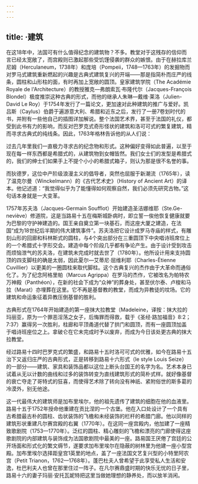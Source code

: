 ```yaml
---
---
---
```

title: ·建筑
---




在这18年中，法国可有什么值得纪念的建筑物？不多。教堂对于这残存的信仰而言已经太宽敞了，而宫殿则已激起那些受饥馑侵袭的群众的嫉恨。由于在赫拉库兰尼姆（Herculaneum，1738年）和庞培（Pompeii，1748—1763年）的发掘物而对罗马式建筑重新燃起的兴趣是古典式建筑复兴的开端——那是指简朴而庄严的线条，圆柱和山形柱的面，有时再加上宽敞的圆顶。皇家建筑学院（The Académie Royale de l'Architecture）的教授雅克—弗朗索瓦·布隆代尔（Jacques-François Blondel）极度推崇这种古典的形式，而他的继承人朱琳—戴维·莱洛（Julien-David Le Roy）于1754年发行了一篇论文，更加速对此种建筑的推广与爱好。凯吕斯（Caylus）伯爵于遍游意大利、希腊和近东之后，发行了一册7卷划时代的书，并附有一些他自己的插图详加解说。整个法国艺术界，甚至于法国的礼仪，都受到此书有力的影响，而反对巴罗克式奇形怪状的建筑和洛可可式的繁复建筑，精而寻求古典式的纯线条。因此，1763年格林告诉他的从人们说：

过去几年里我们一直极力寻求古的纪念物和形式。这种偏好变得如此普遍，以至于现在每一样东西都是希腊式的，从建筑物到女帽皆然。我们女士们的发型是希腊式的，我们的绅士们如果手上不提个小小的希腊式箱子，则认为那是很不名誉的事。



而狄德罗，这位中产阶级浪漫主义的倡导者，突然也屈服于新潮流（1765年），读了温克尔曼（Winckelmann）的《古代艺术史》（History of Ancient Art）的译本。他记述道：“我觉得似乎为了能懂得如何观察自然，我们必须先研究古物。”这句话本身就是一大变革。

1757年苏夫洛（Jacques-Germain Soufflot）开始建造圣洁娜维耶（Ste.Ge-neviève）修道院，这是当路易十五在梅斯城卧病时，即立誓一俟他恢复健康就要为巴黎的守护神建造的。国王亲自奠立第一块基石，而这座大厦之建造，在法国“成为18世纪后半期的伟大建筑事件”。苏夫洛把它设计成罗马寺庙的样式，有雕刻山形的回廊和科林斯式的圆柱，与4个突出部分在三重圆顶下中央唱诗班席位上的一个希腊式十字形交会。建造中每个阶段几乎都有争论产生。由于设计受到攻击而烦恼泄气的苏夫洛，在建筑未完成时就去世了（1780年）。他所设计用来支持圆顶的四支脚柱的确是太弱，因此夏尔—艾蒂尼·屈维利耶（Charles-Ètienne Cuvillier）以更美的一圈圆柱来取代脚柱。这个古典复兴的杰作由于大革命而通俗化了。为了纪念阿格里帕（Marcus Agrippa）在罗马的杰作，它被改名为帕特农万神殿（Panthéon），在新的社会下成为“众神”的葬身处，甚至伏尔泰、卢梭和马拉（Marat）亦埋葬在这里。它不再是基督教的教堂，而成为异教徒的坟场。它的建筑和命运象征着异教压倒基督的胜利。

古典形式在1764年开始建造的第一座抹大拉教堂（Madeleine，译按：抹大拉的玛丽亚，原为一个罪恶淫荡之女子，后悔罪而得救，载于《圣经·路加福音》8:2；7:37）赢得另一次胜利，柱廊和平顶甬道代替了拱门和圆顶，而有一座圆顶加盖于唱诗班座位之上。拿破仑在它未完成时予以废弃，而成为今日该处更古典的抹大拉教堂。

经过路易十四时巴罗克式的繁盛，和路易十五时洛可可式的优雅，如今在路易十五治下又返归庄严的古典形式，正是转移到路易十六形式（le style Louis Seize）的一部分——建筑、家具和装饰品都以这位上断头台国王的名字为名。艺术本身已试着从无以计数的曲线和过多的装饰转变为直线建筑形式的简朴式样。就好像基督的衰亡夺走了哥特式的狂喜，而使得艺术除了转向没有神祇、紧附俗世的斯多葛的冷漠外，别无他途。

这一代最伟大的建筑师是加布里埃尔，他的祖先遗传了建筑的细胞在他的血液里。路易十五于1752年授命他重建在贡比涅的一个古堡。他在入口处设计了一个具有古希腊最古朴的圆柱、齿状装饰的飞檐和未经装饰的栏杆的希腊门廊。他以同样的建筑形状重建凡尔赛宫殿的右翼（1770年）。在这同一座宫殿内，他加建了一座精致歌剧院（1753—1770年）。泛红的圆柱、精心雕刻的飞檐和漂亮的门廊使得这座歌剧院的内部建筑与装饰成为法国歌剧院中最美的一座。路易国王厌倦了宫廷的公开场面和形式化的繁文缛节，遂要求加布里埃尔在隐蔽的树林里为他建一座小型宫殿。加布里埃尔选择距皇宫1英里的地点，盖了一座法国文艺复兴型的小特里阿农宫（Petit Trianon，1762—1768年）。蓬巴杜夫人曾希望于此享受私人生活和安逸，杜巴利夫人也曾在那里住过一阵子。在凡尔赛鼎盛时期的快乐无忧的日子里，路易十六的妻子玛丽·安托瓦妮特把这里当做她理想的静养处，而以放羊消闲。